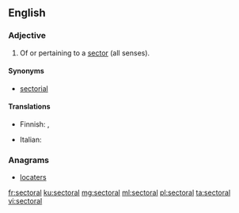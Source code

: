 ==English==

===Adjective===
{{en-adj|-}}

# Of or pertaining to a [[sector]] (all senses).

====Synonyms====
* [[sectorial]]

====Translations====
{{trans-top|pertaining to a sector}}
* Finnish: {{t|fi|aloittainen}}, {{t|fi|alakohtainen}}
{{trans-mid}}
* Italian: {{t+|it|settoriale}}
{{trans-bottom}}

===Anagrams===
* [[locaters#English|locaters]]

[[fr:sectoral]]
[[ku:sectoral]]
[[mg:sectoral]]
[[ml:sectoral]]
[[pl:sectoral]]
[[ta:sectoral]]
[[vi:sectoral]]
